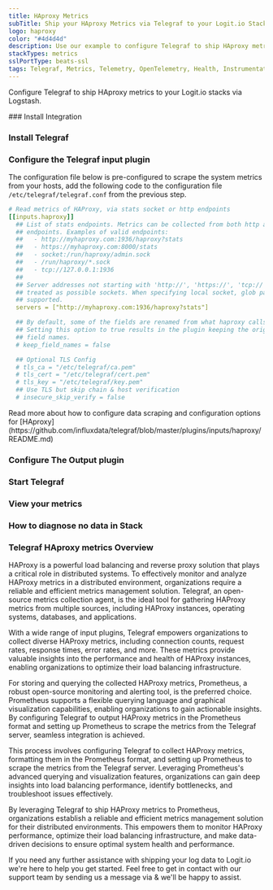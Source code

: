 ```yaml
---
title: HAproxy Metrics
subTitle: Ship your HAproxy Metrics via Telegraf to your Logit.io Stack
logo: haproxy
color: "#4d4d4d"
description: Use our example to configure Telegraf to ship HAproxy metrics to your Logit.io stacks. Configure Telegraf to send HAproxy metrics to Logstash or Elastic.
stackTypes: metrics
sslPortType: beats-ssl
tags: Telegraf, Metrics, Telemetry, OpenTelemetry, Health, Instrumentation, HAProxy, Load Balancer, Haproxy
---
```


Configure Telegraf to ship HAproxy metrics to your Logit.io stacks via Logstash.

<Steps>
  ### Install Integration
  <InstallIntegration/>

  ### Install Telegraf

  <InstallTelegraf />

  ### Configure the Telegraf input plugin

  The configuration file below is pre-configured to scrape the system metrics from your hosts, add the following code to the configuration file `/etc/telegraf/telegraf.conf` from the previous step.

  ```yaml copy
  # Read metrics of HAProxy, via stats socket or http endpoints
  [[inputs.haproxy]]
    ## List of stats endpoints. Metrics can be collected from both http and socket
    ## endpoints. Examples of valid endpoints:
    ##   - http://myhaproxy.com:1936/haproxy?stats
    ##   - https://myhaproxy.com:8000/stats
    ##   - socket:/run/haproxy/admin.sock
    ##   - /run/haproxy/*.sock
    ##   - tcp://127.0.0.1:1936
    ##
    ## Server addresses not starting with 'http://', 'https://', 'tcp://' will be
    ## treated as possible sockets. When specifying local socket, glob patterns are
    ## supported.
    servers = ["http://myhaproxy.com:1936/haproxy?stats"]

    ## By default, some of the fields are renamed from what haproxy calls them.
    ## Setting this option to true results in the plugin keeping the original
    ## field names.
    # keep_field_names = false

    ## Optional TLS Config
    # tls_ca = "/etc/telegraf/ca.pem"
    # tls_cert = "/etc/telegraf/cert.pem"
    # tls_key = "/etc/telegraf/key.pem"
    ## Use TLS but skip chain & host verification
    # insecure_skip_verify = false
  ```

  <Callout type="info">
    Read more about how to configure data scraping and configuration options for [HAproxy](https://github.com/influxdata/telegraf/blob/master/plugins/inputs/haproxy/README.md)
  </Callout>

  ### Configure The Output plugin

  <TelegrafOutputPlugin />

  ### Start Telegraf

  <StartTelegraf />

  ### View your metrics
  <LaunchStack source="HAproxy_Metrics_via_Telegraf" utmMedium="metrics" utmCampaign="telegraf-HAproxy-metrics" />

  ### How to diagnose no data in Stack

  <DiagnoseNoData />

</Steps>

### Telegraf HAproxy metrics Overview

HAProxy is a powerful load balancing and reverse proxy solution that plays a critical role in distributed systems. To effectively monitor and 
analyze HAProxy metrics in a distributed environment, organizations require a reliable and efficient metrics management solution. Telegraf, an 
open-source metrics collection agent, is the ideal tool for gathering HAProxy metrics from multiple sources, including HAProxy instances, 
operating systems, databases, and applications.

With a wide range of input plugins, Telegraf empowers organizations to collect diverse HAProxy metrics, including connection counts, request 
rates, response times, error rates, and more. These metrics provide valuable insights into the performance and health of HAProxy instances, 
enabling organizations to optimize their load balancing infrastructure.

For storing and querying the collected HAProxy metrics, Prometheus, a robust open-source monitoring and alerting tool, is the preferred choice. 
Prometheus supports a flexible querying language and graphical visualization capabilities, enabling organizations to gain actionable insights. 
By configuring Telegraf to output HAProxy metrics in the Prometheus format and setting up Prometheus to scrape the metrics from the Telegraf 
server, seamless integration is achieved.

This process involves configuring Telegraf to collect HAProxy metrics, formatting them in the Prometheus format, and setting up Prometheus to 
scrape the metrics from the Telegraf server. Leveraging Prometheus's advanced querying and visualization features, organizations can gain deep 
insights into load balancing performance, identify bottlenecks, and troubleshoot issues effectively.

By leveraging Telegraf to ship HAProxy metrics to Prometheus, organizations establish a reliable and efficient metrics management solution for 
their distributed environments. This empowers them to monitor HAProxy performance, optimize their load balancing infrastructure, and make 
data-driven decisions to ensure optimal system health and performance.

If you need any further assistance with shipping your log data to Logit.io we're here to help you get started. Feel free to get in contact with 
our support team by sending us a message via <IntercomButton text="live chat" /> & we'll be happy to assist.